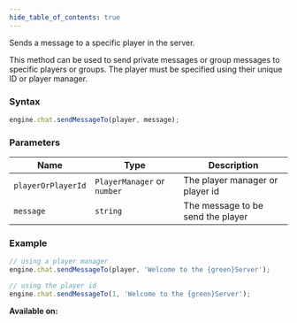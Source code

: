 ```yaml
---
hide_table_of_contents: true
---
```



Sends a message to a specific player in the server.

This method can be used to send private messages or group messages to specific players or groups. The player must be specified using their unique ID or player manager.

### Syntax

```js
engine.chat.sendMessageTo(player, message);
```

### Parameters

| Name               | Type                        | Description                       |
| ------------------ | --------------------------- | --------------------------------- |
| `playerOrPlayerId` | `PlayerManager` or `number` | The player manager or player id   |
| `message`          | `string`                    | The message to be send the player |

### Example

```js
// using a player manager
engine.chat.sendMessageTo(player, 'Welcome to the {green}Server');

// using the player id
engine.chat.sendMessageTo(1, 'Welcome to the {green}Server');
```

**Available on:** <ServerTag />
